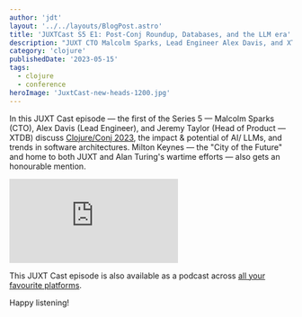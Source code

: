 ```yaml
---
author: 'jdt'
layout: '../../layouts/BlogPost.astro'
title: 'JUXTCast S5 E1: Post-Conj Roundup, Databases, and the LLM era'
description: "JUXT CTO Malcolm Sparks, Lead Engineer Alex Davis, and XTDB Head of Product Jeremy Taylor talk about Clojure/Conj 2023, news and announcements, and ChatGPT"
category: 'clojure'
publishedDate: '2023-05-15'
tags:
  - clojure
  - conference
heroImage: 'JuxtCast-new-heads-1200.jpg'
---
```


In this JUXT Cast episode — the first of the Series 5 — Malcolm Sparks (CTO), Alex Davis (Lead Engineer), and Jeremy Taylor (Head of Product — XTDB) discuss [Clojure/Conj 2023](https://2023.clojure-conj.org/), the impact & potential of AI/ LLMs, and trends in software architectures.
Milton Keynes — the "City of the Future" and home to both JUXT and Alan Turing's wartime efforts — also gets an honourable mention.

<iframe
  class='aspect-video w-full'
  src="https://www.youtube.com/embed/LWFrTirYSPI"
  title="JUXTCast S5 E1: Post-Conj Roundup, Databases, and the LLM era"
  frameborder="0"
  allow="accelerometer; autoplay; clipboard-write; encrypted-media; gyroscope; picture-in-picture; web-share"
  allowfullscreen
></iframe>

This JUXT Cast episode is also available as a podcast across [all your favourite platforms](https://pnc.st/s/juxt-cast/dc20b264/post-conj-roundup-databases-and-the-llm-era).

Happy listening!
